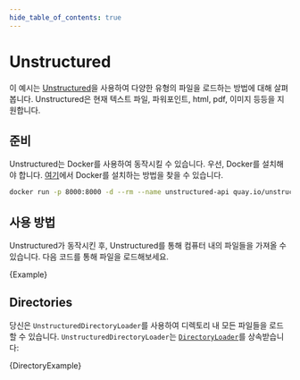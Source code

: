 ```yaml
---
hide_table_of_contents: true
---
```


# Unstructured

이 예시는 [Unstructured](../../../../../ecosystem/unstructured)을 사용하여 다양한 유형의 파일을 로드하는 방법에 대해 살펴봅니다. Unstructured은 현재 텍스트 파일, 파워포인트, html, pdf, 이미지 등등을 지원합니다.

## 준비

Unstructured는 Docker를 사용하여 동작시킬 수 있습니다. 우선, Docker를 설치해야 합니다. [여기](https://docs.docker.com/get-docker/)에서 Docker를 설치하는 방법을 찾을 수 있습니다.

```bash
docker run -p 8000:8000 -d --rm --name unstructured-api quay.io/unstructured-io/unstructured-api:latest --port 8000 --host 0.0.0.0
```

## 사용 방법

Unstructured가 동작시킨 후, Unstructured를 통해 컴퓨터 내의 파일들을 가져올 수 있습니다. 다음 코드를 통해 파일을 로드해보세요.


<CodeBlock language="typescript">{Example}</CodeBlock>

## Directories

당신은 `UnstructuredDirectoryLoader`를 사용하여 디렉토리 내 모든 파일들을 로드할 수 있습니다. `UnstructuredDirectoryLoader`는 [`DirectoryLoader`](./directory.md)를 상속받습니다:


<CodeBlock language="typescript">{DirectoryExample}</CodeBlock>
